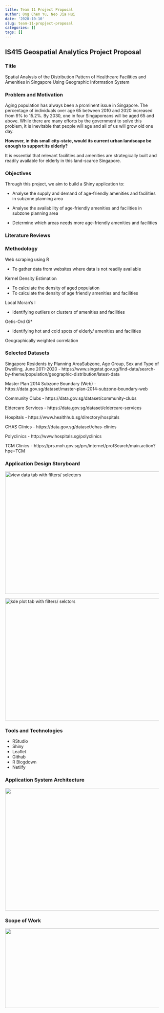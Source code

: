 ```yaml
---
title: Team 11 Project Proposal
author: Ong Chen Yu, Neo Jia Hui
date: '2020-10-10'
slug: team-11-propject-proposal
categories: []
tags: []
---
```

## IS415 Geospatial Analytics Project Proposal

### Title 
Spatial Analysis of the Distribution Pattern of Healthcare Facilities and Amenities in Singapore Using Geographic Information System

### Problem and Motivation
Aging population has always been a prominent issue in Singapore. The percentage of individuals over age 65 between 2010 and 2020 increased from 9% to 15.2%. By 2030, one in four Singaporeans will be aged 65 and above. While there are many efforts by the government to solve this problem, it is inevitable that people will age and all of us will grow old one day. 

**However, in this small city-state, would its current urban landscape be enough to support its elderly?**

It is essential that relevant facilities and amenities are strategically built and readily available for elderly in this land-scarce Singapore.

### Objectives
Through this project, we aim to build a Shiny application to:

- Analyse the supply and demand of age-friendly amenities and facilities in subzone planning area

- Analyse the availability of age-friendly amenities and facilities in subzone planning area

- Determine which areas needs more age-friendly amenities and facilities

### Literature Reviews 

### Methodology 
Web scraping using R

- To gather data from websites where data is not readily available

Kernel Density Estimation 

- To calculate the density of aged population
- To calculate the density of age friendly amenities and facilities

Local Moran’s I 

- Identifying outliers or clusters of amenities and facilities

Getis-Ord Gi*

- Identifying hot and cold spots of elderly/ amenities and facilities

Geographically weighted correlation

### Selected Datasets
Singapore Residents by Planning AreaSubzone, Age Group, Sex and Type of Dwelling, June 2011-2020
- https://www.singstat.gov.sg/find-data/search-by-theme/population/geographic-distribution/latest-data

Master Plan 2014 Subzone Boundary (Web)
- https://data.gov.sg/dataset/master-plan-2014-subzone-boundary-web

Community Clubs
- https://data.gov.sg/dataset/community-clubs

Eldercare Services
- https://data.gov.sg/dataset/eldercare-services

Hospitals
- https://www.healthhub.sg/directory/hospitals

CHAS Clinics
- https://data.gov.sg/dataset/chas-clinics

Polyclinics
- http://www.hospitals.sg/polyclinics

TCM Clinics
- https://prs.moh.gov.sg/prs/internet/profSearch/main.action?hpe=TCM

### Application Design Storyboard
<img src="/post/2020-10-10-project-proposal_files/Storyboard-2.png" alt="view data tab with filters/ selectors" width="700px" height ="400px"/>

<img src="/post/2020-10-10-project-proposal_files/Storyboard-3.png" alt="kde plot tab with filters/ selctors" width="700px" height ="400px"/>

### Tools and Technologies
- RStudio
- Shiny
- Leaflet
- Github
- R Blogdown
- Netlify

### Application System Architecture
![](/post/2020-10-10-project-proposal_files/architechture.png){width=700px height=400px}

### Scope of Work
![](/post/2020-10-10-project-proposal_files/Gantt Chart.jpg){width=750px height=260px}
